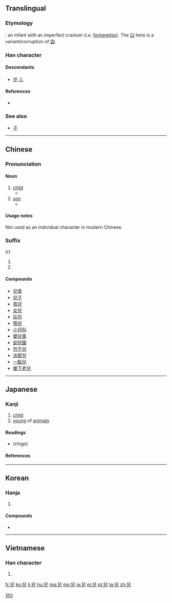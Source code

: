 {{also|児|儿}}
==Translingual==
{{ja-forms|[[児]]|[[儿]]|兒}}

===Etymology===
{{liushu|p}}: an infant with an imperfect cranium (i.e. [[w:fontanelle|fontanelles]]). The [[臼]] here is a variant/corruption of [[囟]].

===Han character===
{{Han char|rn=10|rad=儿|as=06|sn=8|four=7721<sub>7</sub>|canj=竹X竹山 (HXHU)|ids=⿱[[臼]][[儿]]}}

====Descendants====
* [[児]] [[儿]]

====References====
* {{Han ref|kx=0125.030|dkj=01365|dj=0265.060|hdz=10272.050|uh=5152|ud=20818|bh=A8E0|bd=43232}}

===See also===
* [[子]]

----

==Chinese==
{{zh-hanzi-box|[[儿]]|[[兒]]}}

===Pronunciation===
{{zh-pron
|m=ér
|c=ji4
|h=pfs=yì
|mn=lî/lîn
|w=3hher,3nyi
|mc=y
|oc=y
|ma=y|ma2=y
|cat=n,suffix
}}

====Noun====
{{zh-noun}}

# [[child]]
#* {{zh-usex|兒童|child|link=y}}
# [[son]]
#* {{zh-usex|兒子|son|link=y}}

====Usage notes====
Not used as an individual character in modern Chinese.

===Suffix===
{{zh-suf}} (r)

# {{n-g|non-syllabic diminutive suffix}}
# {{n-g|final [[retroflex]] syllable ("ér") added in Mandarin dialect ( see [[兒化音]] [[w:Erhua|Erhua]] )}}

====Compounds====
{{der-top}}
* [[兒童]]
* [[兒子]]
* [[孩兒]]
* [[女兒]]
* [[玩兒]]
* [[筷兒]]
* [[小兒科]]
* [[嬰兒車]]
* [[幼兒園]]
* [[包干兒]]
* [[冰棍兒]]
* [[一點兒]]
* [[鄉下老兒]]
{{der-bottom}}

----

==Japanese==
{{ja-forms|[[児]]|[[儿]]|[[兒]]}}

===Kanji===
{{ja-kanji|grade=n|rs=儿06|style=ky|shin=児}}

# [[child]]
# [[young]] of [[animals]]

====Readings====
* {{ja-readings|kanon=[[じ]] (ji), [[げい]] (gei)|goon=[[に]] (ni), [[げ]] (ge)|kun=[[こ]] (ko)|nanori=[[ちご]]}} (chigo)

====References====
{{ja-kref
|jis= 513B
|ku= 4927
|shift= 995A
|euc= D1BB
|freq= ''[[kyūjitai]]''
|nelson= 3850
|newnelson= 357
|halpern= 2625
|kld= ''not listed''
|heisig= ''not listed''
|tuttle= 4c3.3
}}

[[Category:CJKV characters simplified differently in Japan and China|兒0]]

----

==Korean==

===Hanja===
{{ko-hanja|hangeul=아|rv=a|mr=a}}

# {{defn|lang=ko|sort=儿06}}

====Compounds====
* {{l|ko|孤兒院|tr=[[고아원]], goawon||orphanage}}

----

==Vietnamese==

===Han character===
{{vi-hantu|[[nhi]], [[nghê]], [[nhẻ]]|rs=儿06}}

# {{defn|lang=vi|sort=儿06}}

[[fr:兒]]
[[ko:兒]]
[[li:兒]]
[[hu:兒]]
[[mg:兒]]
[[ms:兒]]
[[ja:兒]]
[[pl:兒]]
[[pt:兒]]
[[ta:兒]]
[[zh:兒]]